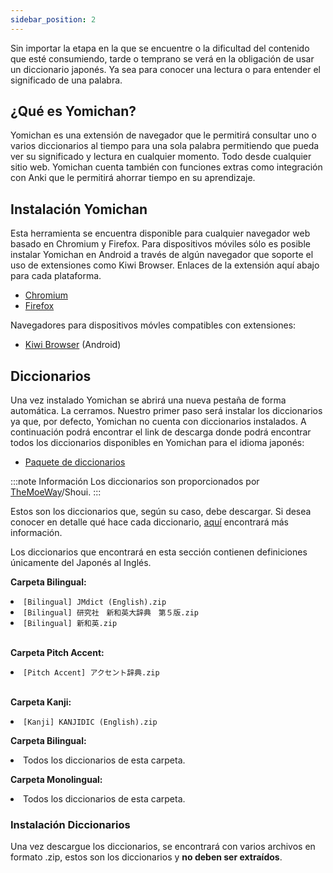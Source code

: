 ```yaml
---
sidebar_position: 2
---
```



Sin importar la etapa en la que se encuentre o la dificultad del contenido que esté consumiendo, tarde o temprano se verá en la obligación de usar un diccionario japonés. Ya sea para conocer una lectura o para entender el significado de una palabra.

## ¿Qué es Yomichan?
Yomichan es una extensión de navegador que le permitirá consultar uno o varios diccionarios al tiempo para una sola palabra permitiendo que pueda ver su significado y lectura en cualquier momento. Todo desde cualquier sitio web. Yomichan cuenta también con funciones extras como integración con Anki que le permitirá ahorrar tiempo en su aprendizaje.

## Instalación Yomichan
Esta herramienta se encuentra disponible para cualquier navegador web basado en Chromium y Firefox. Para dispositivos móviles sólo es posible instalar Yomichan en Android a través de algún navegador que soporte el uso de extensiones como Kiwi Browser. Enlaces de la extensión aquí abajo para cada plataforma.

- [Chromium](https://chrome.google.com/webstore/detail/yomichan/ogmnaimimemjmbakcfefmnahgdfhfami)
- [Firefox](https://addons.mozilla.org/en-US/firefox/addon/yomichan/)

Navegadores para dispositivos móvles compatibles con extensiones:
- [Kiwi Browser](https://play.google.com/store/apps/details?id=com.kiwibrowser.browser) (Android)

## Diccionarios
Una vez instalado Yomichan se abrirá una nueva pestaña de forma automática. La cerramos. Nuestro primer paso será instalar los diccionarios ya que, por defecto, Yomichan no cuenta con diccionarios instalados. A continuación podrá encontrar el link de descarga donde podrá encontrar todos los diccionarios disponibles en Yomichan para el idioma japonés:
- [Paquete de diccionarios](https://drive.google.com/drive/folders/1tTdLppnqMfVC5otPlX_cs4ixlIgjv_lH)

:::note Información
Los diccionarios son proporcionados por [TheMoeWay](https://learnjapanese.moe/)/Shoui.
:::

Estos son los diccionarios que, según su caso, debe descargar. Si desea conocer en detalle qué hace cada diccionario, <a href="../utility/Diccionaries">aquí</a> encontrará más información.

<Tabs className="unique-tabs">
  <TabItem value="apple" label="Diccionarios para principiantes" default>

Los diccionarios que encontrará en esta sección contienen definiciones únicamente del Japonés al Inglés.

**Carpeta Bilingual:**
<li><code>[Bilingual] JMdict (English).zip</code></li>
<li><code>[Bilingual] 研究社　新和英大辞典　第５版.zip</code></li>
<li><code>[Bilingual] 新和英.zip</code></li>
<br/>

**Carpeta Pitch Accent:**
<li><code>[Pitch Accent] アクセント辞典.zip</code></li>
<br/>

**Carpeta Kanji:**
<li><code>[Kanji] KANJIDIC (English).zip</code></li>

  </TabItem>
  <TabItem value="orange" label="Diccionarios para Intermedios/Avanzados">

  **Carpeta Bilingual:**
  <li>Todos los diccionarios de esta carpeta.</li>

  **Carpeta Monolingual:**
  <li>Todos los diccionarios de esta carpeta.</li>

  </TabItem>
</Tabs>

### Instalación Diccionarios
Una vez descargue los diccionarios, se encontrará con varios archivos en formato .zip, estos son los diccionarios y **no deben ser extraídos**.




